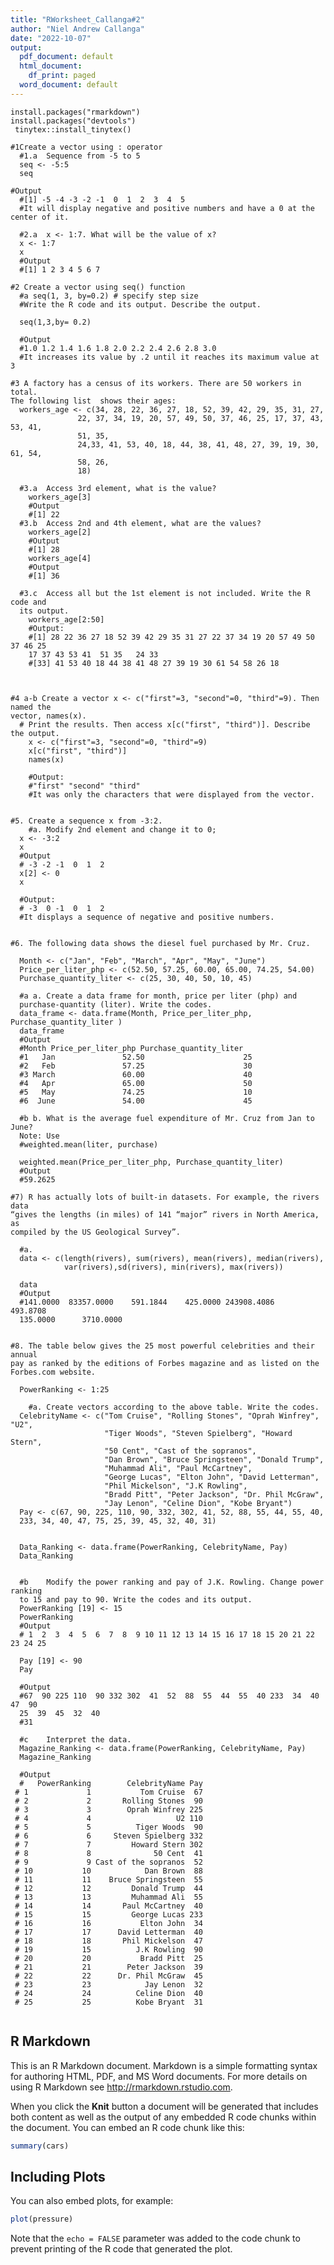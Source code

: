 ```yaml
---
title: "RWorksheet_Callanga#2"
author: "Niel Andrew Callanga"
date: "2022-10-07"
output:
  pdf_document: default
  html_document:
    df_print: paged
  word_document: default
---
```


```
install.packages("rmarkdown")
install.packages("devtools")
 tinytex::install_tinytex()

#1Create a vector using : operator
  #1.a	Sequence from -5 to 5
  seq <- -5:5
  seq

#Output
  #[1] -5 -4 -3 -2 -1  0  1  2  3  4  5
  #It will display negative and positive numbers and have a 0 at the center of it.

  #2.a	x <- 1:7. What will be the value of x?
  x <- 1:7
  x
  #Output
  #[1] 1 2 3 4 5 6 7

#2 Create a vector using seq() function
  #a seq(1, 3, by=0.2) # specify step size
  #Write the R code and its output. Describe the output.
  
  seq(1,3,by= 0.2)
  
  #Output 
  #1.0 1.2 1.4 1.6 1.8 2.0 2.2 2.4 2.6 2.8 3.0
  #It increases its value by .2 until it reaches its maximum value at 3	

#3 A factory has a census of its workers. There are 50 workers in total.
The following list  shows their ages:
  workers_age <- c(34, 28, 22, 36, 27, 18, 52, 39, 42, 29, 35, 31, 27,
               22, 37, 34, 19, 20, 57, 49, 50, 37, 46, 25, 17, 37, 43, 53, 41,
               51, 35,
               24,33, 41, 53, 40, 18, 44, 38, 41, 48, 27, 39, 19, 30, 61, 54,
               58, 26,
               18)

  #3.a	Access 3rd element, what is the value?
    workers_age[3]
    #Output
    #[1] 22
  #3.b	Access 2nd and 4th element, what are the values?
    workers_age[2]
    #Output
    #[1] 28
    workers_age[4]
    #Output
    #[1] 36
    
  #3.c	Access all but the 1st element is not included. Write the R code and 
  its output.
    workers_age[2:50]
    #Output:
    #[1] 28 22 36 27 18 52 39 42 29 35 31 27 22 37 34 19 20 57 49 50 37 46 25 
    17 37 43 53 41 	51 35 	24 33
    #[33] 41 53 40 18 44 38 41 48 27 39 19 30 61 54 58 26 18
    
    

#4 a-b Create a vector x <- c("first"=3, "second"=0, "third"=9). Then named the
vector, names(x).
  #	Print the results. Then access x[c("first", "third")]. Describe the output.
    x <- c("first"=3, "second"=0, "third"=9) 
    x[c("first", "third")]
    names(x)
  
    #Output:
    #"first" "second" "third"
    #It was only the characters that were displayed from the vector.

 
#5.	Create a sequence x from -3:2.
    #a.	Modify 2nd element and change it to 0;
  x <- -3:2
  x
  #Output
  # -3 -2 -1  0  1  2
  x[2] <- 0
  x
  
  #Output:
  # -3  0 -1  0  1  2
  #It displays a sequence of negative and positive numbers.


#6. The following data shows the diesel fuel purchased by Mr. Cruz.
  
  Month <- c("Jan", "Feb", "March", "Apr", "May", "June")
  Price_per_liter_php <- c(52.50, 57.25, 60.00, 65.00, 74.25, 54.00)
  Purchase_quantity_liter <- c(25, 30, 40, 50, 10, 45)  
  
  #a a.	Create a data frame for month, price per liter (php) and 
  purchase-quantity (liter). Write the codes.
  data_frame <- data.frame(Month, Price_per_liter_php, Purchase_quantity_liter )
  data_frame
  #Output
  #Month Price_per_liter_php Purchase_quantity_liter
  #1   Jan               52.50                      25
  #2   Feb               57.25                      30
  #3 March               60.00                      40
  #4   Apr               65.00                      50
  #5   May               74.25                      10
  #6  June               54.00                      45
  
  #b b.	What is the average fuel expenditure of Mr. Cruz from Jan to June? 
  Note: Use
  #weighted.mean(liter, purchase)
  
  weighted.mean(Price_per_liter_php, Purchase_quantity_liter)
  #Output
  #59.2625

#7)	R has actually lots of built-in datasets. For example, the rivers data 
“gives the lengths (in miles) of 141 “major” rivers in North America, as 
compiled by the US Geological Survey”.
  
  #a. 
  data <- c(length(rivers), sum(rivers), mean(rivers), median(rivers),
            var(rivers),sd(rivers), min(rivers), max(rivers))
            
  data
  #Output
  #141.0000  83357.0000    591.1844    425.0000 243908.4086    493.8708   
  135.0000   	3710.0000


#8.	The table below gives the 25 most powerful celebrities and their annual
pay as ranked by the editions of Forbes magazine and as listed on the 
Forbes.com website.
  
  PowerRanking <- 1:25
  
    #a.	Create vectors according to the above table. Write the codes.
  CelebrityName <- c("Tom Cruise", "Rolling Stones", "Oprah Winfrey", "U2", 
                     "Tiger Woods", "Steven Spielberg", "Howard Stern", 
                     "50 Cent", "Cast of the sopranos",
                     "Dan Brown", "Bruce Springsteen", "Donald Trump", 
                     "Muhammad Ali", "Paul McCartney",
                     "George Lucas", "Elton John", "David Letterman", 
                     "Phil Mickelson", "J.K Rowling",
                     "Bradd Pitt", "Peter Jackson", "Dr. Phil McGraw", 
                     "Jay Lenon", "Celine Dion", "Kobe Bryant")
  Pay <- c(67, 90, 225, 110, 90, 332, 302, 41, 52, 88, 55, 44, 55, 40, 
  233, 34, 40, 47, 75, 25, 39, 45, 32, 40, 31)
  
           
  Data_Ranking <- data.frame(PowerRanking, CelebrityName, Pay)
  Data_Ranking
  
  
  #b	Modify the power ranking and pay of J.K. Rowling. Change power ranking 
  to 15 and pay to 90. Write the codes and its output.
  PowerRanking [19] <- 15
  PowerRanking
  #Output
  # 1  2  3  4  5  6  7  8  9 10 11 12 13 14 15 16 17 18 15 20 21 22 23 24 25
  
  Pay [19] <- 90
  Pay
  
  #Output
  #67  90 225 110  90 332 302  41  52  88  55  44  55  40 233  34  40  47  90 
  25  39  45  32  40
  #31
  
  #c	Interpret the data.
  Magazine_Ranking <- data.frame(PowerRanking, CelebrityName, Pay)
  Magazine_Ranking
  
  #Output
  #   PowerRanking        CelebrityName Pay
 # 1             1           Tom Cruise  67
 # 2             2       Rolling Stones  90
 # 3             3        Oprah Winfrey 225
 # 4             4                   U2 110
 # 5             5          Tiger Woods  90
 # 6             6     Steven Spielberg 332
 # 7             7         Howard Stern 302
 # 8             8              50 Cent  41
 # 9             9 Cast of the sopranos  52
 # 10           10            Dan Brown  88
 # 11           11    Bruce Springsteen  55
 # 12           12         Donald Trump  44
 # 13           13         Muhammad Ali  55
 # 14           14       Paul McCartney  40
 # 15           15         George Lucas 233
 # 16           16           Elton John  34
 # 17           17      David Letterman  40
 # 18           18       Phil Mickelson  47
 # 19           15          J.K Rowling  90
 # 20           20           Bradd Pitt  25
 # 21           21        Peter Jackson  39
 # 22           22      Dr. Phil McGraw  45
 # 23           23            Jay Lenon  32
 # 24           24          Celine Dion  40
 # 25           25          Kobe Bryant  31
  
``` 
  


## R Markdown

This is an R Markdown document. Markdown is a simple formatting syntax for authoring HTML, PDF, and MS Word documents. For more details on using R Markdown see <http://rmarkdown.rstudio.com>.

When you click the **Knit** button a document will be generated that includes both content as well as the output of any embedded R code chunks within the document. You can embed an R code chunk like this:

```r
summary(cars)
```

## Including Plots

You can also embed plots, for example:

```r
plot(pressure)
```

Note that the `echo = FALSE` parameter was added to the code chunk to prevent printing of the R code that generated the plot.
